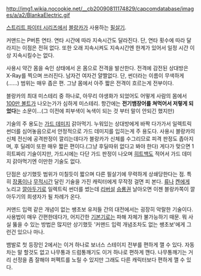 http://img1.wikia.nocookie.net/__cb20090811174829/capcomdatabase/images/a/a2/BlankaElectric.gif

[[스트리트 파이터 시리즈]]에서 [[블랑카]]가 사용하는 [[필살기]].

커맨드는 P버튼 연타. 연타 시간에 따라 지속시간도 달라진다. 단, 연타 횟수에 따라 달라지는 이점은 전혀 없다. 또한 오래 지속시켜도 지속시간엔 한계가 있어서 일정 시간 이상 지속시킬수는 없다.

사용시 약간 몸을 숙인 상태에서 온 몸으로 전격을 발산한다. 전격에 감전된 상대방은 X-Ray를 찍으며 쓰러진다. 남자건 여자건 얄짤없다. 단, 썬더라는 이름이 무색하게(……) 범위는 매우 좁은 편. 그냥 몸에서 아주 짧은 전격이 흐르는게 전부이다.

블랑카의 최대 미스테리 중 하나로, 아무리 야생화가 되었어도 어떻게 사람의 몸에서 [[100만 볼트]]가 나오는가가 심하게 미스테리. 항간에는 '''전기뱀장어를 쳐먹어서 저렇게 되었다'''는 소문이...(그 이전에 피부색이 녹색이 되는 것 부터 말이 안되긴 했지만)

기술의 주 용도는 [[가드 데미지]] 갉아먹기. 누워있는 상대방에게 바짝 다가가서 일렉트릭 썬더를 심어놓음으로서 안정적으로 가드 데미지를 입히는게 주 용도다. 사용시 블랑카의 신체 전신에 공격판정이 깔리는데다가 블랑카가 신체를 수그리므로 피격 판정도 좁아지며, 후 딜레이 또한 매우 짧은 편이다.(그냥 후딜따위 없다고 봐야 한다) 게다가 맞으면 1히트짜리 기술이지만, 가드시에는 다단 가드 판정이 나오며 [[히트백]]도 적어서 가드 데미지 갉아먹기엔 이만한 기술도 없다.

단점은 상기했듯 범위가 미칠듯이 짧으며 다른 필살기에 무력하게 상쇄당한다는 점. 특히 [[장풍]]이나 [[무적시간]] 달린 기술을 가진 캐릭터에게 무작정 걸면 피 본다. [[류]]나 [[켄]]에게 노리고 [[깔아두기]]로 일렉트릭 썬더를 썼는데 [[리버설]] [[승룡권]] 날아오면 이젠 블랑카쪽이 깔아두기의 희생자가 될 차례가 온다.

커맨드 입력 같은 개념이 없는 쌩초보 유저들 간의 대전에서는 굉장히 악랄한 기술이다. 사용법이 매우 간편한데다가, 어지간한 [[기본기]]로는 파해 자체가 불가능하기 때문. 뭐 사실 뚫을 수 있는 방법은 많지만 상기했듯 '커맨드 입력 개념조차도 없는 쌩초보'에게 그런건 있으나 마나. 

뱀발로 첫 등장인 2에서는 이거 하나로 보너스 스테이지 전부를 편하게 깰 수 있다. 자동차는 말 할것도 없고 나무통과 드럼통깨기도 이거 하나로 편하게 깬다. 나무통깨기는 거리 선정을 좀 잘해야 퍼펙트를 노릴 수 있지만 그래도 다른 캐릭터보다 편하게 깰 수 있다.

